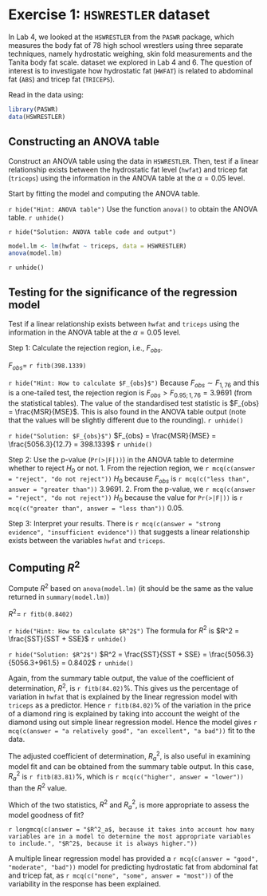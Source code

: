 # Exercise 1: `HSWRESTLER` dataset {#ex2}

In Lab 4, we looked at the `HSWRESTLER` from the `PASWR` package, which measures the body fat of 78 high school wrestlers using three separate techniques, namely hydrostatic weighing, skin fold measurements and the Tanita body fat scale. dataset we explored in Lab 4 and 6. The question of interest is to investigate how hydrostatic fat (`HWFAT`) is related to abdominal fat (`ABS`) and tricep fat (`TRICEPS`).

Read in the data using:
```r
library(PASWR)
data(HSWRESTLER)
```

## Constructing an ANOVA table

Construct an ANOVA table using the data in `HSWRESTLER`. Then, test if a linear relationship exists between the hydrostatic fat level (`hwfat`) and tricep fat (`triceps`) using the information in the ANOVA table at the $\alpha = 0.05$ level. 

Start by fitting the model and computing the ANOVA table.

`r hide("Hint: ANOVA table")`
Use the function `anova()` to obtain the ANOVA table.
`r unhide()`

`r hide("Solution: ANOVA table code and output")`
```r
model.lm <- lm(hwfat ~ triceps, data = HSWRESTLER)
anova(model.lm)
```
`r unhide()`

## Testing for the significance of the regression model

Test if a linear relationship exists between `hwfat` and `triceps` using the information in the ANOVA table at the $\alpha = 0.05$ level. 

Step 1: Calculate the rejection region, i.e., $F_{obs}$.

$F_{obs} =$ `r fitb(398.1339)`

`r hide("Hint: How to calculate $F_{obs}$")`
Because $F_{obs} \sim F_{1,76}$ and this is a one-tailed test, the rejection region is $F_{obs} > F_{0.95;1,76} = 3.9691$ (from the statistical tables). The value of the standardised test statistic is $F_{obs} = \frac{MSR}{MSE}$. This is also found in the ANOVA table output (note that the values will be slightly different due to the rounding).
`r unhide()`

`r hide("Solution: $F_{obs}$")`
$F_{obs} = \frac{MSR}{MSE} = \frac{5056.3}{12.7} = 398.1339$
`r unhide()`

Step 2: Use the p-value (`Pr(>|F|))`) in the ANOVA table to determine whether to reject $H_0$ or not.
1. From the rejection region, we `r mcq(c(answer = "reject", "do not reject"))` $H_0$ because $F_{obs}$ is `r mcq(c("less than", answer = "greater than"))` 3.9691.
2. From the p-value, we `r mcq(c(answer = "reject", "do not reject"))` $H_0$ because the value for `Pr(>|F|))` is `r mcq(c("greater than", answer = "less than"))` 0.05.

Step 3: Interpret your results.
There is `r mcq(c(answer = "strong evidence", "insufficient evidence"))` that suggests a linear relationship exists between the variables `hwfat` and `triceps`.

## Computing $R^2$

Compute $R^2$ based on `anova(model.lm)` (it should be the same as the value returned in `summary(model.lm)`)

$R^2 =$ `r fitb(0.8402)`

`r hide("Hint: How to calculate $R^2$")`
The formula for $R^2$ is 
$R^2 = \frac{SST}{SST + SSE}$
`r unhide()`

`r hide("Solution: $R^2$")`
$R^2 = \frac{SST}{SST + SSE} = \frac{5056.3}{5056.3+961.5} = 0.8402$
`r unhide()`

Again, from the summary table output, the value of the coefficient of determination, $R^2$, is `r fitb(84.02)`%. This gives us the percentage of variation in `hwfat` that is explained by the linear regression model with `triceps` as a predictor. Hence `r fitb(84.02)`% of the variation in the price of a diamond ring is explained by taking into account the weight of the diamond using out simple linear regression model. Hence the model gives `r mcq(c(answer = "a relatively good", "an excellent", "a bad"))` fit to the data. 

The adjusted coefficient of determination, $R^2_a$, is also useful in examining model fit and can be obtained from the summary table output. In this case, $R^2_a$ is `r fitb(83.81)`%, which is `r mcq(c("higher", answer = "lower"))` than the $R^2$ value.

Which of the two statistics, $R^2$ and $R^2_a$, is more appropriate to assess the model goodness of fit? 

`r longmcq(c(answer = "$R^2_a$, because it takes into account how many variables are in a model to determine the most appropriate variables to include.", "$R^2$, because it is always higher."))`

A multiple linear regression model has provided a `r mcq(c(answer = "good", "moderate", "bad"))` model for predicting hydrostatic fat from abdominal fat and tricep fat, as `r mcq(c("none", "some", answer = "most"))` of the variability in the response has been explained.
